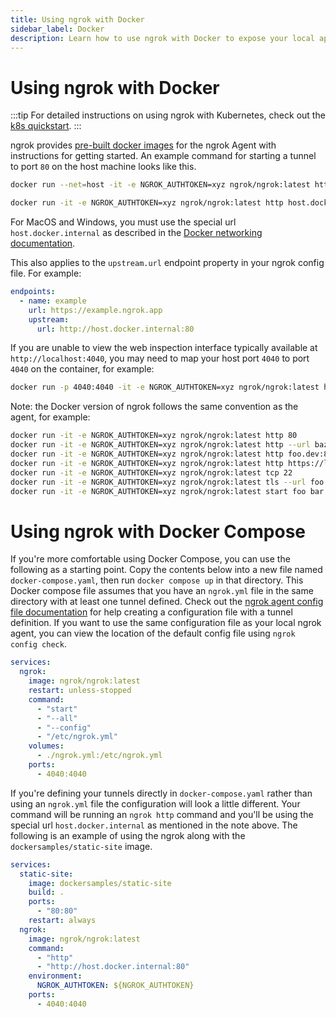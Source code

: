 ```yaml
---
title: Using ngrok with Docker
sidebar_label: Docker
description: Learn how to use ngrok with Docker to expose your local applications and services to the internet.
---
```



# Using ngrok with Docker

:::tip
For detailed instructions on using ngrok with Kubernetes, check out the [k8s quickstart](/docs/k8s/).
:::

ngrok provides [pre-built docker images](https://hub.docker.com/r/ngrok/ngrok) for the ngrok Agent with instructions for getting started. An example command for starting a tunnel to port `80` on the host machine looks like this.

<Tabs groupId="os" queryString="os">
<TabItem value="linux" label="Debian Linux">

```bash
docker run --net=host -it -e NGROK_AUTHTOKEN=xyz ngrok/ngrok:latest http 80
```

</TabItem>
<TabItem value="windows" label="Windows or Mac">

```bash
docker run -it -e NGROK_AUTHTOKEN=xyz ngrok/ngrok:latest http host.docker.internal:80
```

For MacOS and Windows, you must use the special url `host.docker.internal` as described in the [Docker networking documentation](https://docs.docker.com/desktop/mac/networking/#use-cases-and-workarounds).

This also applies to the `upstream.url` endpoint property in your ngrok config file. For example:

```yaml
endpoints:
  - name: example
    url: https://example.ngrok.app
    upstream:
      url: http://host.docker.internal:80
```

If you are unable to view the web inspection interface typically available at `http://localhost:4040`, you may need to map your host port `4040` to port `4040` on the container, for example:

```bash
docker run -p 4040:4040 -it -e NGROK_AUTHTOKEN=xyz ngrok/ngrok:latest http host.docker.internal:80
```

</TabItem>
</Tabs>

Note: the Docker version of ngrok follows the same convention as the agent, for example:

```bash
docker run -it -e NGROK_AUTHTOKEN=xyz ngrok/ngrok:latest http 80                            # secure public URL for port 80 web server
docker run -it -e NGROK_AUTHTOKEN=xyz ngrok/ngrok:latest http --url baz.ngrok.dev 8080   # port 8080 available at baz.ngrok.dev
docker run -it -e NGROK_AUTHTOKEN=xyz ngrok/ngrok:latest http foo.dev:80                    # tunnel to host:port instead of localhost
docker run -it -e NGROK_AUTHTOKEN=xyz ngrok/ngrok:latest http https://localhost:5001        # expose a local https server running on port 5001
docker run -it -e NGROK_AUTHTOKEN=xyz ngrok/ngrok:latest tcp 22                             # tunnel arbitrary TCP traffic to port 22
docker run -it -e NGROK_AUTHTOKEN=xyz ngrok/ngrok:latest tls --url foo.com 443           # TLS traffic for foo.com to port 443
docker run -it -e NGROK_AUTHTOKEN=xyz ngrok/ngrok:latest start foo bar baz                  # start tunnels from the configuration file
```

# Using ngrok with Docker Compose

If you're more comfortable using Docker Compose, you can use the following as a starting point. Copy the contents below into a new file named `docker-compose.yaml`, then run `docker compose up` in that directory. This Docker compose file assumes that you have an `ngrok.yml` file in the same directory with at least one tunnel defined. Check out the [ngrok agent config file documentation](/agent/config/) for help creating a configuration file with a tunnel definition. If you want to use the same configuration file as your local ngrok agent, you can view the location of the default config file using `ngrok config check`.

```yaml
services:
  ngrok:
    image: ngrok/ngrok:latest
    restart: unless-stopped
    command:
      - "start"
      - "--all"
      - "--config"
      - "/etc/ngrok.yml"
    volumes:
      - ./ngrok.yml:/etc/ngrok.yml
    ports:
      - 4040:4040
```

If you're defining your tunnels directly in `docker-compose.yaml` rather than using an `ngrok.yml` file the configuration will look a little different. Your command will be running an `ngrok http` command and you'll be using the special url `host.docker.internal` as mentioned in the note above. The following is an example of using the ngrok along with the `dockersamples/static-site` image.

```yaml
services:
  static-site:
    image: dockersamples/static-site
    build: .
    ports:
      - "80:80"
    restart: always
  ngrok:
    image: ngrok/ngrok:latest
    command:
      - "http"
      - "http://host.docker.internal:80"
    environment:
      NGROK_AUTHTOKEN: ${NGROK_AUTHTOKEN}
    ports:
      - 4040:4040
```
